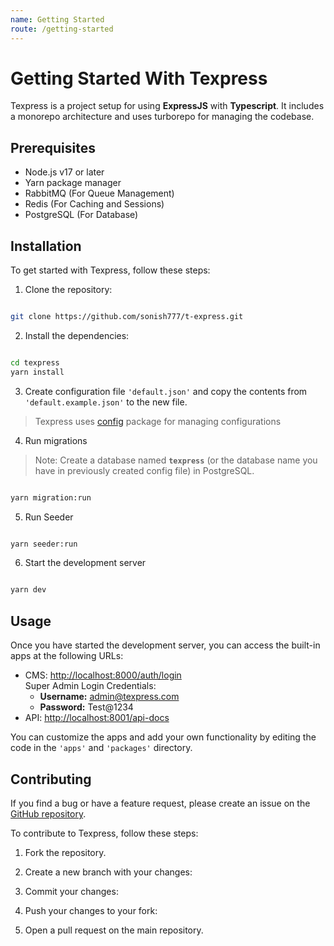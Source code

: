 ```yaml
---
name: Getting Started
route: /getting-started
---
```


# Getting Started With Texpress

Texpress is a project setup for using **ExpressJS** with **Typescript**. It includes a monorepo architecture and uses turborepo for managing the codebase.

## Prerequisites

-   Node.js v17 or later
-   Yarn package manager
-   RabbitMQ (For Queue Management)
-   Redis (For Caching and Sessions)
-   PostgreSQL (For Database)

## Installation

To get started with Texpress, follow these steps:

1. Clone the repository:

```bash

git clone https://github.com/sonish777/t-express.git

```

2. Install the dependencies:

```bash

cd texpress
yarn install

```

3. Create configuration file `'default.json'` and copy the contents from `'default.example.json'` to the new file.

> Texpress uses [config](https://www.npmjs.com/package/config) package for managing configurations

4. Run migrations

> Note: Create a database named **`texpress`** (or the database name you have in previously created config file) in PostgreSQL.

```bash

yarn migration:run

```

5. Run Seeder

```bash

yarn seeder:run

```

6. Start the development server

```bash

yarn dev

```

## Usage

Once you have started the development server, you can access the built-in apps at the following URLs:

-   CMS: [http://localhost:8000/auth/login](http://localhost:8000/auth/login)  
     Super Admin Login Credentials:
    -   **Username:** admin@texpress.com
    -   **Password:** Test@1234
-   API: [http://localhost:8001/api-docs](http://localhost:8001/api-docs)

You can customize the apps and add your own functionality by editing the code in the `'apps'` and `'packages'` directory.

## Contributing

If you find a bug or have a feature request, please create an issue on the [GitHub repository](https://github.com/sonish777/t-express).

To contribute to Texpress, follow these steps:

1. Fork the repository.

2. Create a new branch with your changes:

3. Commit your changes:

4. Push your changes to your fork:

5. Open a pull request on the main repository.
